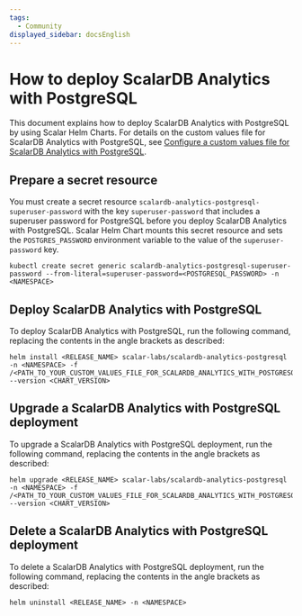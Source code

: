 ```yaml
---
tags:
  - Community
displayed_sidebar: docsEnglish
---
```


# How to deploy ScalarDB Analytics with PostgreSQL

This document explains how to deploy ScalarDB Analytics with PostgreSQL by using Scalar Helm Charts. For details on the custom values file for ScalarDB Analytics with PostgreSQL, see [Configure a custom values file for ScalarDB Analytics with PostgreSQL](configure-custom-values-scalardb-analytics-postgresql.mdx).

## Prepare a secret resource

You must create a secret resource `scalardb-analytics-postgresql-superuser-password` with the key `superuser-password` that includes a superuser password for PostgreSQL before you deploy ScalarDB Analytics with PostgreSQL. Scalar Helm Chart mounts this secret resource and sets the `POSTGRES_PASSWORD` environment variable to the value of the `superuser-password` key.

```console
kubectl create secret generic scalardb-analytics-postgresql-superuser-password --from-literal=superuser-password=<POSTGRESQL_PASSWORD> -n <NAMESPACE>
```

## Deploy ScalarDB Analytics with PostgreSQL

To deploy ScalarDB Analytics with PostgreSQL, run the following command, replacing the contents in the angle brackets as described:

```console
helm install <RELEASE_NAME> scalar-labs/scalardb-analytics-postgresql -n <NAMESPACE> -f /<PATH_TO_YOUR_CUSTOM_VALUES_FILE_FOR_SCALARDB_ANALYTICS_WITH_POSTGRESQL> --version <CHART_VERSION>
```

## Upgrade a ScalarDB Analytics with PostgreSQL deployment

To upgrade a ScalarDB Analytics with PostgreSQL deployment, run the following command, replacing the contents in the angle brackets as described:

```console
helm upgrade <RELEASE_NAME> scalar-labs/scalardb-analytics-postgresql -n <NAMESPACE> -f /<PATH_TO_YOUR_CUSTOM_VALUES_FILE_FOR_SCALARDB_ANALYTICS_WITH_POSTGRESQL> --version <CHART_VERSION>
```

## Delete a ScalarDB Analytics with PostgreSQL deployment

To delete a ScalarDB Analytics with PostgreSQL deployment, run the following command, replacing the contents in the angle brackets as described:  

```console
helm uninstall <RELEASE_NAME> -n <NAMESPACE>
```
